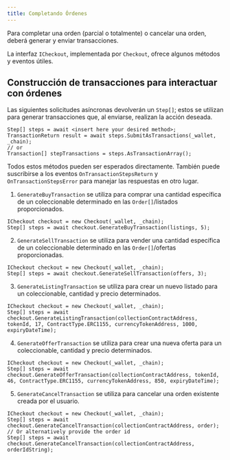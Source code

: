 ```yaml
---
title: Completando Órdenes
---
```


Para completar una orden (parcial o totalmente) o cancelar una orden, deberá generar y enviar transacciones.

La interfaz `ICheckout`, implementada por `Checkout`, ofrece algunos métodos y eventos útiles.

## Construcción de transacciones para interactuar con órdenes
Las siguientes solicitudes asíncronas devolverán un `Step[]`; estos se utilizan para generar transacciones que, al enviarse, realizan la acción deseada.

```
Step[] steps = await <insert here your desired method>;
TransactionReturn result = await steps.SubmitAsTransactions(_wallet, _chain);
// or 
Transaction[] stepTransactions = steps.AsTransactionArray();
```

Todos estos métodos pueden ser esperados directamente. También puede suscribirse a los eventos `OnTransactionStepsReturn` y `OnTransactionStepsError` para manejar las respuestas en otro lugar.
1. `GenerateBuyTransaction` se utiliza para comprar una cantidad específica de un coleccionable determinado en las `Order[]`/listados proporcionados.

```
ICheckout checkout = new Checkout(_wallet, _chain);
Step[] steps = await checkout.GenerateBuyTransaction(listings, 5);
```

2. `GenerateSellTransaction` se utiliza para vender una cantidad específica de un coleccionable determinado en las `Order[]`/ofertas proporcionadas.

```
ICheckout checkout = new Checkout(_wallet, _chain);
Step[] steps = await checkout.GenerateSellTransaction(offers, 3);
```

3. `GenerateListingTransaction` se utiliza para crear un nuevo listado para un coleccionable, cantidad y precio determinados.

```
ICheckout checkout = new Checkout(_wallet, _chain);
Step[] steps = await checkout.GenerateListingTransaction(collectionContractAddress, tokenId, 17, ContractType.ERC1155, currencyTokenAddress, 1000, expiryDateTime);
```

4. `GenerateOfferTransaction` se utiliza para crear una nueva oferta para un coleccionable, cantidad y precio determinados.

```
ICheckout checkout = new Checkout(_wallet, _chain);
Step[] steps = await checkout.GenerateOfferTransaction(collectionContractAddress, tokenId, 46, ContractType.ERC1155, currencyTokenAddress, 850, expiryDateTime);
```

5. `GenerateCancelTransaction` se utiliza para cancelar una orden existente creada por el usuario.

```
ICheckout checkout = new Checkout(_wallet, _chain);
Step[] steps = await checkout.GenerateCancelTransaction(collectionContractAddress, order);
// Or alternatively provide the order id 
Step[] steps = await checkout.GenerateCancelTransaction(collectionContractAddress, orderIdString);
```